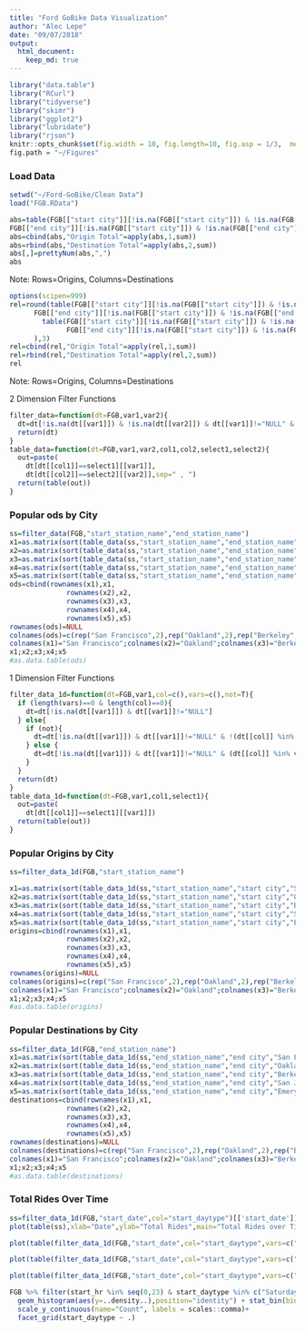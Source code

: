 ```yaml
---
title: "Ford GoBike Data Visualization"
author: "Alec Lepe"
date: "09/07/2018"
output: 
  html_document:
    keep_md: true
---
```

```r
library("data.table")
library("RCurl")
library("tidyverse")
library("skimr")
library("ggplot2")
library("lubridate")
library("rjson")
knitr::opts_chunk$set(fig.width = 10, fig.length=10, fig.asp = 1/3,  message=FALSE)
fig.path = "~/Figures"
```
### Load Data
```r
setwd("~/Ford-GoBike/Clean Data")
load("FGB.RData")
```


```r
abs=table(FGB[["start city"]][!is.na(FGB[["start city"]]) & !is.na(FGB[["end city"]])],
FGB[["end city"]][!is.na(FGB[["start city"]]) & !is.na(FGB[["end city"]])])
abs=cbind(abs,"Origin Total"=apply(abs,1,sum))
abs=rbind(abs,"Destination Total"=apply(abs,2,sum))
abs[,]=prettyNum(abs,",")
abs
```
Note: Rows=Origins, Columns=Destinations

<!-- #sum(na.omit(FGB[["start city"]]=="Berkeley" & FGB[["end city"]]=="Emeryville")) -->
<!-- #Rows=Origins -->
<!-- #Columns=Destination -->

```r
options(scipen=999)
rel=round(table(FGB[["start city"]][!is.na(FGB[["start city"]]) & !is.na(FGB[["end city"]])],
      FGB[["end city"]][!is.na(FGB[["start city"]]) & !is.na(FGB[["end city"]])])/sum(
        table(FGB[["start city"]][!is.na(FGB[["start city"]]) & !is.na(FGB[["end city"]])],
              FGB[["end city"]][!is.na(FGB[["start city"]]) & !is.na(FGB[["end city"]])])
      ),3)
rel=cbind(rel,"Origin Total"=apply(rel,1,sum))
rel=rbind(rel,"Destination Total"=apply(rel,2,sum))
rel
```
Note: Rows=Origins, Columns=Destinations

2 Dimension Filter Functions
``` r
filter_data=function(dt=FGB,var1,var2){
  dt=dt[!is.na(dt[[var1]]) & !is.na(dt[[var2]]) & dt[[var1]]!="NULL" & dt[[var2]]!="NULL"]
  return(dt)
}
table_data=function(dt=FGB,var1,var2,col1,col2,select1,select2){
  out=paste(
    dt[dt[[col1]]==select1][[var1]],
    dt[dt[[col2]]==select2][[var2]],sep=" , ")
  return(table(out))
}
```

### Popular ods by City
``` r
ss=filter_data(FGB,"start_station_name","end_station_name")
x1=as.matrix(sort(table_data(ss,"start_station_name","end_station_name","start city","end city","San Francisco","San Francisco"),decreasing=T)[1:10])
x2=as.matrix(sort(table_data(ss,"start_station_name","end_station_name","start city","end city","Oakland","Oakland"),decreasing=T)[1:10])
x3=as.matrix(sort(table_data(ss,"start_station_name","end_station_name","start city","end city","Berkeley","Berkeley"),decreasing=T)[1:10])
x4=as.matrix(sort(table_data(ss,"start_station_name","end_station_name","start city","end city","San Jose","San Jose"),decreasing=T)[1:10])
x5=as.matrix(sort(table_data(ss,"start_station_name","end_station_name","start city","end city","Emeryville","Emeryville"),decreasing=T)[1:10])
ods=cbind(rownames(x1),x1,
              rownames(x2),x2,
              rownames(x3),x3,
              rownames(x4),x4,
              rownames(x5),x5)
rownames(ods)=NULL
colnames(ods)=c(rep("San Francisco",2),rep("Oakland",2),rep("Berkeley",2),rep("san Jose",2),rep("Emeryville",2))
colnames(x1)="San Francisco";colnames(x2)="Oakland";colnames(x3)="Berkeley";colnames(x4)="San Jose";colnames(x5)="Emeryville"
x1;x2;x3;x4;x5
#as.data.table(ods)
````

1 Dimension Filter Functions
``` r
filter_data_1d=function(dt=FGB,var1,col=c(),vars=c(),not=T){
  if (length(vars)==0 & length(col)==0){
    dt=dt[!is.na(dt[[var1]]) & dt[[var1]]!="NULL"]
  } else{
    if (not){
      dt=dt[!is.na(dt[[var1]]) & dt[[var1]]!="NULL" & !(dt[[col]] %in% vars)]
    } else {
      dt=dt[!is.na(dt[[var1]]) & dt[[var1]]!="NULL" & (dt[[col]] %in% vars)]
    }
  }
  return(dt)
}
table_data_1d=function(dt=FGB,var1,col1,select1){
  out=paste(
    dt[dt[[col1]]==select1][[var1]])
  return(table(out))
}
```

### Popular Origins by City
``` r
ss=filter_data_1d(FGB,"start_station_name")

x1=as.matrix(sort(table_data_1d(ss,"start_station_name","start city","San Francisco"),decreasing=T)[1:10])
x2=as.matrix(sort(table_data_1d(ss,"start_station_name","start city","Oakland"),decreasing=T)[1:10])
x3=as.matrix(sort(table_data_1d(ss,"start_station_name","start city","Berkeley"),decreasing=T)[1:10])
x4=as.matrix(sort(table_data_1d(ss,"start_station_name","start city","San Jose"),decreasing=T)[1:10])
x5=as.matrix(sort(table_data_1d(ss,"start_station_name","start city","Emeryville"),decreasing=T)[1:10])
origins=cbind(rownames(x1),x1,
              rownames(x2),x2,
              rownames(x3),x3,
              rownames(x4),x4,
              rownames(x5),x5)
rownames(origins)=NULL
colnames(origins)=c(rep("San Francisco",2),rep("Oakland",2),rep("Berkeley",2),rep("san Jose",2),rep("Emeryville",2))
colnames(x1)="San Francisco";colnames(x2)="Oakland";colnames(x3)="Berkeley";colnames(x4)="San Jose";colnames(x5)="Emeryville"
x1;x2;x3;x4;x5
#as.data.table(origins)
```

### Popular Destinations by City
``` r
ss=filter_data_1d(FGB,"end_station_name")
x1=as.matrix(sort(table_data_1d(ss,"end_station_name","end city","San Francisco"),decreasing=T)[1:10])
x2=as.matrix(sort(table_data_1d(ss,"end_station_name","end city","Oakland"),decreasing=T)[1:10])
x3=as.matrix(sort(table_data_1d(ss,"end_station_name","end city","Berkeley"),decreasing=T)[1:10])
x4=as.matrix(sort(table_data_1d(ss,"end_station_name","end city","San Jose"),decreasing=T)[1:10])
x5=as.matrix(sort(table_data_1d(ss,"end_station_name","end city","Emeryville"),decreasing=T)[1:10])
destinations=cbind(rownames(x1),x1,
              rownames(x2),x2,
              rownames(x3),x3,
              rownames(x4),x4,
              rownames(x5),x5)
rownames(destinations)=NULL
colnames(destinations)=c(rep("San Francisco",2),rep("Oakland",2),rep("Berkeley",2),rep("san Jose",2),rep("Emeryville",2))
colnames(x1)="San Francisco";colnames(x2)="Oakland";colnames(x3)="Berkeley";colnames(x4)="San Jose";colnames(x5)="Emeryville"
x1;x2;x3;x4;x5
#as.data.table(destinations)
```


### Total Rides Over Time
``` r
ss=filter_data_1d(FGB,"start_date",col="start_daytype")[['start_date']]
plot(table(ss),xlab="Date",ylab="Total Rides",main="Total Rides over Time \n (All Daytypes)")

plot(table(filter_data_1d(FGB,"start_date",col="start_daytype",vars=c("Saturday","Sunday"),not=T)[["start_date"]]),xlab="Date",ylab="Total Rides",main="Total Rides over Time \n (Weekdays)")
```
``` r
plot(table(filter_data_1d(FGB,"start_date",col="start_daytype",vars=c("Saturday"),not=F)[["start_date"]]),xlab="Date",ylab="Total Rides",main="Total Rides over Time \n (Saturdays)")
```
``` r
plot(table(filter_data_1d(FGB,"start_date",col="start_daytype",vars=c("Sunday"),not=F)[["start_date"]]),xlab="Date",ylab="Total Rides",main="Total Rides over Time \n (Sundays)")
```
``` r
FGB %>% filter(start_hr %in% seq(0,23) & start_daytype %in% c("Saturday","Sunday")) %>% ggplot(aes(x=start_hr)) + 
  geom_histogram(aes(y=..density..),position="identity") + stat_bin(bins=24)+
  scale_y_continuous(name="Count", labels = scales::comma)+
  facet_grid(start_daytype ~ .)
```